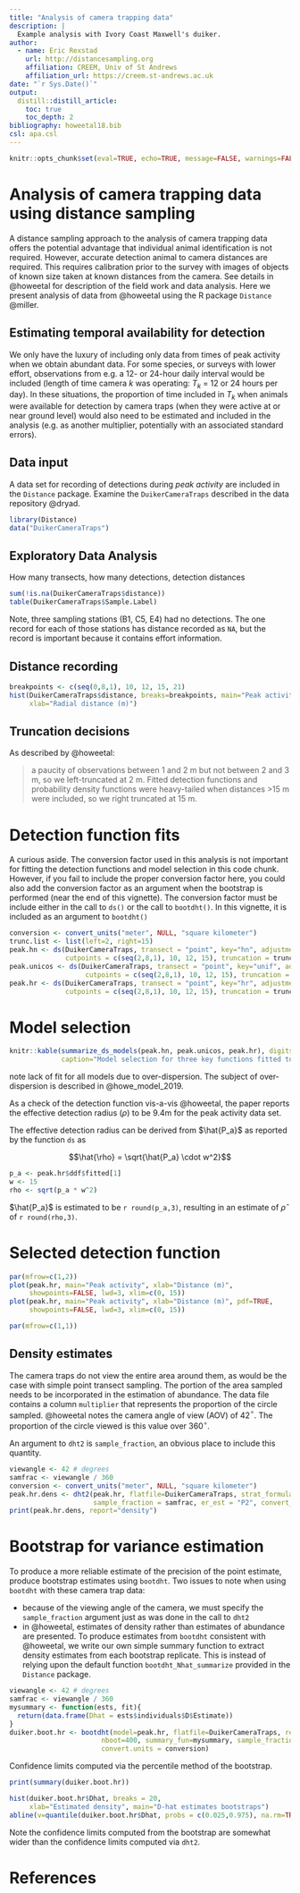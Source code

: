---
title: "Analysis of camera trapping data"
description: |
  Example analysis with Ivory Coast Maxwell's duiker.
author:
  - name: Eric Rexstad 
    url: http://distancesampling.org
    affiliation: CREEM, Univ of St Andrews
    affiliation_url: https://creem.st-andrews.ac.uk
date: "`r Sys.Date()`"
output: 
  distill::distill_article:
    toc: true
    toc_depth: 2
bibliography: howeetal18.bib
csl: apa.csl
---

```{r include=FALSE}
knitr::opts_chunk$set(eval=TRUE, echo=TRUE, message=FALSE, warnings=FALSE)
```

# Analysis of camera trapping data using distance sampling

A distance sampling approach to the analysis of camera trapping data offers the potential advantage that individual animal identification is not required.  However, accurate detection animal to camera distances are required.  This requires calibration prior to the survey with images of objects of known size taken at known distances from the camera. See details in @howeetal for description of the field work and data analysis.  Here we present analysis of data from @howeetal using the R package `Distance` @miller.

## Estimating temporal availability for detection

We only have the luxury of including only data from times of peak activity when we obtain abundant data. For some species, or surveys with lower effort, observations from e.g. a 12- or 24-hour daily interval would be included (length of time camera $k$ was operating: $T_k$ = 12 or 24 hours per day). In these situations, the proportion of time included in $T_k$ when animals were available for detection by camera traps (when they were active at or near ground level) would also need to be estimated and included in the analysis (e.g. as another multiplier, potentially with an associated standard errors). 

## Data input

A data set for recording of detections during *peak activity* are included in the `Distance` package.  Examine the `DuikerCameraTraps` described in the data repository @dryad.


```{r, readin, message=FALSE}
library(Distance)
data("DuikerCameraTraps")
```

## Exploratory Data Analysis

How many transects, how many detections, detection distances

```{r smaltable, echo=FALSE}
sum(!is.na(DuikerCameraTraps$distance))
table(DuikerCameraTraps$Sample.Label)
```

Note, three sampling stations (B1, C5, E4) had no detections.  The one record for each of those stations has distance recorded as `NA`, but the record is important because it contains effort information.


## Distance recording


```{r}
breakpoints <- c(seq(0,8,1), 10, 12, 15, 21)
hist(DuikerCameraTraps$distance, breaks=breakpoints, main="Peak activity data set",
     xlab="Radial distance (m)")
```

## Truncation decisions

As described by @howeetal:

> a paucity of observations between 1 and 2 m but not between 2 and 3 m, so we left-truncated at 2 m. Fitted detection functions and probability density functions were heavy-tailed when distances >15 m were included, so we right truncated at 15 m.

# Detection function fits

A curious aside.  The conversion factor used in this analysis is not important for fitting the detection functions and model selection in this code chunk.  However, if you fail to include the proper conversion factor here, you could also add the conversion factor as an argument when the bootstrap is performed (near the end of this vignette).  The conversion factor must be include either in the call to `ds()` or the call to `bootdht()`.  In this vignette, it is included as an argument to `bootdht()`

```{r fit}
conversion <- convert_units("meter", NULL, "square kilometer")
trunc.list <- list(left=2, right=15)
peak.hn <- ds(DuikerCameraTraps, transect = "point", key="hn", adjustment=NULL,
              cutpoints = c(seq(2,8,1), 10, 12, 15), truncation = trunc.list)
peak.unicos <- ds(DuikerCameraTraps, transect = "point", key="unif", adjustment = "cos",
                   cutpoints = c(seq(2,8,1), 10, 12, 15), truncation = trunc.list)
peak.hr <- ds(DuikerCameraTraps, transect = "point", key="hr", adjustment = NULL, 
              cutpoints = c(seq(2,8,1), 10, 12, 15), truncation = trunc.list)
```

# Model selection

```{r, sumtab}
knitr::kable(summarize_ds_models(peak.hn, peak.unicos, peak.hr), digits = 3, 
             caption="Model selection for three key functions fitted to duiker peak activity data")
```

note lack of fit for all models due to over-dispersion.  The subject of over-dispersion is described in @howe_model_2019.

As a check of the detection function vis-a-vis @howeetal, the paper reports the effective detection radius ($\rho$) to be 9.4m for the peak activity data set.

The effective detection radius can be derived from $\hat{P_a}$ as reported by the function `ds` as

$$\hat{\rho} = \sqrt{\hat{P_a} \cdot w^2}$$

```{r}
p_a <- peak.hr$ddf$fitted[1]
w <- 15
rho <- sqrt(p_a * w^2)
```

$\hat{P_a}$ is estimated to be `r round(p_a,3)`, resulting in an estimate of $\hat{\rho}$ of `r round(rho,3)`.


# Selected detection function

```{r}
par(mfrow=c(1,2))
plot(peak.hr, main="Peak activity", xlab="Distance (m)",
     showpoints=FALSE, lwd=3, xlim=c(0, 15))
plot(peak.hr, main="Peak activity", xlab="Distance (m)", pdf=TRUE,
     showpoints=FALSE, lwd=3, xlim=c(0, 15))
```

```{r, echo=FALSE}
par(mfrow=c(1,1))
```

## Density estimates

The camera traps do not view the entire area around them, as would be the case with simple point transect sampling.  The portion of the area sampled needs to be incorporated in the estimation of abundance.  The data file contains a column `multiplier` that represents the proportion of the circle sampled.  @howeetal notes the camera angle of view (AOV) of 42$^{\circ}$.  The proportion of the circle viewed is this value over 360$^{\circ}$.

An argument to `dht2` is `sample_fraction`, an obvious place to include this quantity.

```{r, sampfrac}
viewangle <- 42 # degrees
samfrac <- viewangle / 360
conversion <- convert_units("meter", NULL, "square kilometer")
peak.hr.dens <- dht2(peak.hr, flatfile=DuikerCameraTraps, strat_formula = ~1,
                     sample_fraction = samfrac, er_est = "P2", convert_units = conversion)
print(peak.hr.dens, report="density")
```

# Bootstrap for variance estimation

To produce a more reliable estimate of the precision of the point estimate, produce bootstrap estimates using `bootdht`.  Two issues to note when using `bootdht` with these camera trap data:

- because of the viewing angle of the camera, we must specify the `sample_fraction` argument just as was done in the call to `dht2`
- in @howeetal, estimates of density rather than estimates of abundance are presented.  To produce estimates from `bootdht` consistent with @howeetal, we write our own simple summary function to extract density estimates from each bootstrap replicate.  This is instead of relying upon the default function `bootdht_Nhat_summarize` provided in the `Distance` package.

```{r, bootstrap, results='hide'}
viewangle <- 42 # degrees
samfrac <- viewangle / 360
mysummary <- function(ests, fit){
  return(data.frame(Dhat = ests$individuals$D$Estimate))
}
duiker.boot.hr <- bootdht(model=peak.hr, flatfile=DuikerCameraTraps, resample_transects = TRUE,
                       nboot=400, summary_fun=mysummary, sample_fraction = samfrac,
                       convert.units = conversion)
```

Confidence limits computed via the percentile method of the bootstrap.

```{r bootresult}
print(summary(duiker.boot.hr))
```

```{r, fig.width=8, fig.cap="Distribution of density estimates from bootstrap replicates."}
hist(duiker.boot.hr$Dhat, breaks = 20, 
     xlab="Estimated density", main="D-hat estimates bootstraps")
abline(v=quantile(duiker.boot.hr$Dhat, probs = c(0.025,0.975), na.rm=TRUE), lwd=2, lty=3)
```

Note the confidence limits computed from the bootstrap are somewhat wider than the confidence limits computed via `dht2`.

# References

